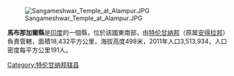 {{Coord|16.3841436|78.11082789999999|source:GoogleMaps|display=title}}
[[Image:Sangameshwar_Temple_at_Alampur.JPG|right]]

'''馬布那加爾縣'''是[[印度|印度]]的一個縣，位於該國東南部，由[[特伦甘纳邦|特伦甘纳邦]]（原属[[安得拉邦|安得拉邦]]）負責管轄，面積18,432平方公里，海拔高度498米，2011年人口3,513,934，人口密度每平方公里191人。

{{印度行政区划小作品}}
[[Category:特伦甘纳邦辖县|Category:特伦甘纳邦辖县]]